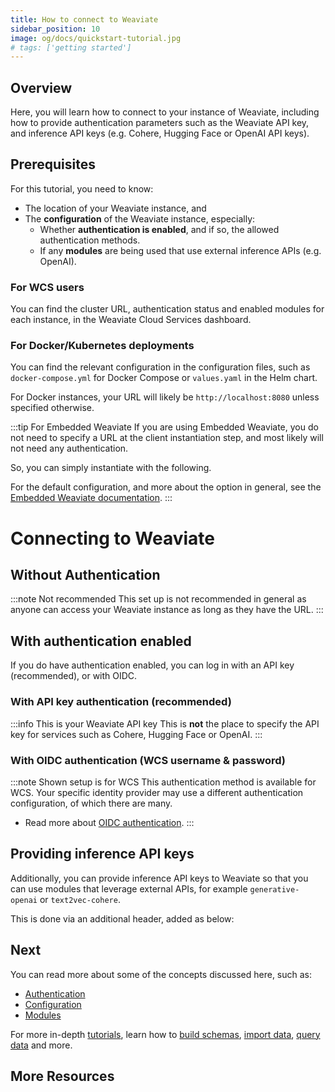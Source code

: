 ```yaml
---
title: How to connect to Weaviate
sidebar_position: 10
image: og/docs/quickstart-tutorial.jpg
# tags: ['getting started']
---
```


## Overview

Here, you will learn how to connect to your instance of Weaviate, including how to provide authentication parameters such as the Weaviate API key, and inference API keys (e.g. Cohere, Hugging Face or OpenAI API keys).

## Prerequisites

For this tutorial, you need to know:
- The location of your Weaviate instance, and
- The **configuration** of the Weaviate instance, especially:
    - Whether **authentication is enabled**, and if so, the allowed authentication methods.
    - If any **modules** are being used that use external inference APIs (e.g. OpenAI).


### For WCS users

You can find the cluster URL, authentication status and enabled modules for each instance, in the Weaviate Cloud Services dashboard.

### For Docker/Kubernetes deployments

You can find the relevant configuration in the configuration files, such as `docker-compose.yml` for Docker Compose or `values.yaml` in the Helm chart.

For Docker instances, your URL will likely be `http://localhost:8080` unless specified otherwise.

:::tip For Embedded Weaviate
If you are using Embedded Weaviate, you do not need to specify a URL at the client instantiation step, and most likely will not need any authentication.
<br/>
<p>
So, you can simply instantiate with the following.
</p>

<EmbeddedInstantiationSimple/>

For the default configuration, and more about the option in general, see the [Embedded Weaviate documentation](../installation/embedded.md).
:::

# Connecting to Weaviate

## Without Authentication

:::note Not recommended
This set up is not recommended in general as anyone can access your Weaviate instance as long as they have the URL.
:::

<WCSWithoutAuthentication/>

## With authentication enabled

If you do have authentication enabled, you can log in with an API key (recommended), or with OIDC.

### With API key authentication (recommended)

:::info This is your Weaviate API key
This is **not** the place to specify the API key for services such as Cohere, Hugging Face or OpenAI.
:::

<WCSAuthenticationApiKey/>

### With OIDC authentication (WCS username & password)

:::note Shown setup is for WCS
This authentication method is available for WCS. Your specific identity provider may use a different authentication configuration, of which there are many.

- Read more about [OIDC authentication](../configuration/authentication.md#oidc---a-systems-perspective).
:::

<WCSAuthenticationUserPass/>

## Providing inference API keys

Additionally, you can provide inference API keys to Weaviate so that you can use modules that leverage external APIs, for example `generative-openai` or `text2vec-cohere`.

This is done via an additional header, added as below:

<WCSAuthenticationApiKeyWithInferenceKey/>

## Next

You can read more about some of the concepts discussed here, such as:
- [Authentication](../configuration/authentication.md)
- [Configuration](../configuration/index.md)
- [Modules](../modules/index.md)

For more in-depth [tutorials](../tutorials/index.md), learn how to [build schemas](../tutorials/schema.md), [import data](../tutorials/import.md), [query data](../tutorials/query.md) and more.

## More Resources


<DocsMoreResources />

